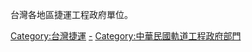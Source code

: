 台灣各地區捷運工程政府單位。

[[Category:台灣捷運|Category:台灣捷運]]
[[Category:中華民國地方政府機構|-]]
[[Category:中華民國軌道工程政府部門|Category:中華民國軌道工程政府部門]]